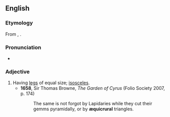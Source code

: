 ==English==

===Etymology===
From {{etyl|la|en}} {{m|la|aequicrurus}}, {{suffix|en||al}}.

===Pronunciation===
* {{IPA|en|/iːkwɪˈkɹʊəɹəl/}}

===Adjective===
{{en-adj|-}}

# Having [[legs]] of equal size; [[isosceles]].
#* '''1658''', Sir Thomas Browne, ''The Garden of Cyrus'' (Folio Society 2007, p. 174)
#*: The same is not forgot by Lapidaries while they cut their gemms pyramidally, or by '''æquicrural''' triangles.